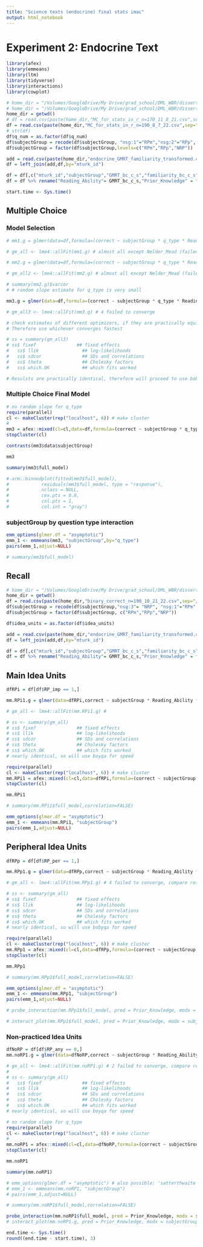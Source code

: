 ```yaml
---
title: "Science texts (endocrine) final stats imac"
output: html_notebook
---
```


# Experiment 2: Endocrine Text

```r
library(afex)
library(emmeans)
library(ltm)
library(tidyverse)
library(interactions)
library(cowplot)

# home_dir = "/Volumes/GoogleDrive/My Drive/grad_school/DML_WBR/dissertation_drive/cna_recall/rifa_exp2_mturk/"
# home_dir = "/Volumes/GoogleDrive/My Drive/grad_school/DML_WBR/dissertation_drive/cna_recall/rifa_exp2_endo/"
home_dir = getwd()
# df = read.csv(paste(home_dir,"MC_for_stats_in_r_n=170_11_8_21.csv",sep=""),header=TRUE) # viruses
df = read.csv(paste(home_dir,"MC_for_stats_in_r_n=190_8_7_22.csv",sep="/"),header=TRUE) # endocrine
# str(df)
df$q_num = as.factor(df$q_num)
df$subjectGroup = recode(df$subjectGroup, "nsg:1"="RPm","nsg:2"="RPp", "nsg:3"= "NRP")
df$subjectGroup = factor(df$subjectGroup,levels=c("RPm","RPp","NRP"))

add = read.csv(paste(home_dir,"endocrine_GMRT_familiarity_transformed.csv",sep="/"))
df = left_join(add,df,by="mturk_id")

df = df[,c("mturk_id","subjectGroup","GMRT_bc_c_s","familiarity_bc_c_s","q_num","q_type","correct")]
df = df %>% rename("Reading_Ability"= GMRT_bc_c_s,"Prior_Knowledge" = familiarity_bc_c_s)

start.time <- Sys.time()
```

## Multiple Choice

### Model Selection

```r
# mm1.g = glmer(data=df,formula=(correct ~ subjectGroup * q_type * Reading_Ability * Prior_Knowledge  + (q_type|mturk_id) + (1|q_num)),family=binomial(link='logit'),control = glmerControl(optCtrl = list(maxfun = 1e6)))

# gm_all <- lme4::allFit(mm1.g) # almost all except Nelder_Mead (failed to converge) are singular

# mm2.g = glmer(data=df,formula=(correct ~ subjectGroup * q_type * Reading_Ability * Prior_Knowledge  + (q_type||mturk_id) + (1|q_num)),family=binomial(link='logit'), control = glmerControl(optCtrl = list(maxfun = 1e6)))

# gm_all2 <- lme4::allFit(mm2.g) # almost all except Nelder_Mead (failed to converge) are singular

# summary(mm2.g)$varcor 
# # random slope estimate for q_type is very small 

mm3.g = glmer(data=df,formula=(correct ~ subjectGroup * q_type * Reading_Ability * Prior_Knowledge  + (1|mturk_id) + (1|q_num)),family=binomial(link='logit'), control = glmerControl(optCtrl = list(maxfun = 1e6),optimizer="bobyqa"))

# gm_all3 <- lme4::allFit(mm3.g) # 4 failed to converge

# check estimates of different optimizers, if they are practically equivalent, convergence warning is probably false positive
# Therefore use whichever converges fastest

# ss = summary(gm_all3)
# ss$ fixef               ## fixed effects
#   ss$ llik                ## log-likelihoods
#   ss$ sdcor               ## SDs and correlations
#   ss$ theta               ## Cholesky factors
#   ss$ which.OK            ## which fits worked

# Resulsts are practically identical, therefore will proceed to use bobyqa and mm3.g as final model
```

### Multiple Choice Final Model

```r
# no random slope for q_type
require(parallel)
cl <- makeCluster(rep("localhost", 6)) # make cluster
#  
mm3 = afex::mixed(cl=cl,data=df,formula=(correct ~ subjectGroup * q_type * Reading_Ability * Prior_Knowledge  + (1|mturk_id) + (1|q_num)), family=binomial(link='logit'),method="PB",args_test = list(nsim = 1000, cl = cl),progress=TRUE,expand_re = TRUE,control = glmerControl(optCtrl = list(maxfun = 1e6),optimizer="bobyqa"))
stopCluster(cl)
```
```r
contrasts(mm3$data$subjectGroup)
```

```r
mm3
```
```r
summary(mm3$full_model)
```

```r
# arm::binnedplot(fitted(mm3$full_model),
#            residuals(mm3$full_model, type = "response"),
#            nclass = NULL,
#            cex.pts = 0.8,
#            col.pts = 1,
#            col.int = "gray")
```

### subjectGroup by question type interaction

```r
emm_options(glmer.df = "asymptotic")
emm_1 <- emmeans(mm3, "subjectGroup",by="q_type")
pairs(emm_1,adjust=NULL)
```

```r
# summary(mm3$full_model)
```

## Recall 

```r
# home_dir = "/Volumes/GoogleDrive/My Drive/grad_school/DML_WBR/dissertation_drive/cna_recall/rifa_exp2_endo/"
home_dir = getwd()
df = read.csv(paste(home_dir,"binary_correct_n=190_10_21_22.csv",sep="/"),header=TRUE)
df$subjectGroup = recode(df$subjectGroup,"nsg:3"= "NRP", "nsg:1"="RPm","nsg:2"="RPp" )
df$subjectGroup = factor(df$subjectGroup, c("RPm","RPp","NRP"))

df$idea_units = as.factor(df$idea_units)

add = read.csv(paste(home_dir,"endocrine_GMRT_familiarity_transformed.csv",sep="/"))
df = left_join(add,df,by="mturk_id")

df = df[,c("mturk_id","subjectGroup","GMRT_bc_c_s","familiarity_bc_c_s","idea_units","correct","RP_any","RP_imp","RP_per")]
df = df %>% rename("Reading_Ability"= GMRT_bc_c_s,"Prior_Knowledge" = familiarity_bc_c_s)
```

## Main Idea Units

```r
dfRPi = df[df$RP_imp == 1,]
```

```r
mm.RPi1.g = glmer(data=dfRPi,correct ~ subjectGroup * Reading_Ability * Prior_Knowledge  + (1|mturk_id) + (1|idea_units),family=binomial(link='logit'),control = glmerControl(optCtrl = list(maxfun = 1e6),optimizer = "bobyqa"))

# gm_all <- lme4::allFit(mm.RPi1.g) #

# ss <- summary(gm_all)
# ss$ fixef               ## fixed effects
# ss$ llik                ## log-likelihoods
# ss$ sdcor               ## SDs and correlations
# ss$ theta               ## Cholesky factors
# ss$ which.OK            ## which fits worked
# nearly identical, so will use boyqa for speed
```

```r
require(parallel)
cl <- makeCluster(rep("localhost", 6)) # make cluster
mm.RPi1 = afex::mixed(cl=cl,data=dfRPi,formula=(correct ~ subjectGroup * Reading_Ability * Prior_Knowledge  + (1|mturk_id) + (1|idea_units)),family=binomial(link='logit'),method="PB",args_test = list(nsim = 1000, cl = cl),progress=TRUE,expand_re = TRUE,control = glmerControl(optCtrl = list(maxfun = 1e6),optimizer="bobyqa"))
stopCluster(cl)
```

```r
mm.RPi1
```

```r
# summary(mm.RPi1$full_model,correlation=FALSE)
```

```r
emm_options(glmer.df = "asymptotic")
emm_1 <- emmeans(mm.RPi1, "subjectGroup")
pairs(emm_1,adjust=NULL)
```

## Peripheral Idea Units

```r
dfRPp = df[df$RP_per == 1,]
```

```r
mm.RPp1.g = glmer(data=dfRPp,correct ~ subjectGroup * Reading_Ability * Prior_Knowledge  + (1|mturk_id) + (1|idea_units),family=binomial(link='logit'),control = glmerControl(optCtrl = list(maxfun = 1e6),optimizer = "bobyqa"))

# gm_all <- lme4::allFit(mm.RPp1.g) # 4 failed to converge, compare results

# ss <- summary(gm_all)
# ss$ fixef               ## fixed effects
# ss$ llik                ## log-likelihoods
# ss$ sdcor               ## SDs and correlations
# ss$ theta               ## Cholesky factors
# ss$ which.OK            ## which fits worked
# nearly identical, so will use bobyqa for speed
```

```r
require(parallel)
cl <- makeCluster(rep("localhost", 6)) # make cluster
mm.RPp1 = afex::mixed(cl=cl,data=dfRPp,formula=(correct ~ subjectGroup * Reading_Ability * Prior_Knowledge  + (1|mturk_id) + (1|idea_units)),family=binomial(link='logit'),method="PB",args_test = list(nsim = 1000, cl = cl),progress=TRUE,expand_re = TRUE,control = glmerControl(optCtrl = list(maxfun = 1e6),optimizer="bobyqa"))
stopCluster(cl)
```

```r
mm.RPp1
```


```r
# summary(mm.RPp1$full_model,correlation=FALSE)
```

```r
emm_options(glmer.df = "asymptotic")
emm_1 <- emmeans(mm.RPp1, "subjectGroup")
pairs(emm_1,adjust=NULL)
```

```r
# probe_interaction(mm.RPp1$full_model, pred = Prior_Knowledge, modx = subjectGroup,mod2 = Reading_Ability , plot.points = FALSE)
```

```r
# interact_plot(mm.RPp1$full_model, pred = Prior_Knowledge, modx = subjectGroup,mod2 = Reading_Ability , plot.points = TRUE,jitter = .05,point.size = .75)
```

### Non-practiced Idea Units

```r
dfNoRP = df[df$RP_any == 0,]
mm.noRP1.g = glmer(data=dfNoRP,correct ~ subjectGroup * Reading_Ability * Prior_Knowledge + (1|mturk_id) + (1|idea_units),family=binomial(link='logit'),control = glmerControl(optCtrl = list(maxfun = 1e6),optimizer = "bobyqa"))

# gm_all <- lme4::allFit(mm.noRP1.g) # 2 failed to converge, compare results
# 
# ss <- summary(gm_all)
#   ss$ fixef               ## fixed effects
#   ss$ llik                ## log-likelihoods
#   ss$ sdcor               ## SDs and correlations
#   ss$ theta               ## Cholesky factors
#   ss$ which.OK            ## which fits worked
# nearly identical, so will use boyqa for speed
```

```r
# no random slope for q_type
require(parallel)
cl <- makeCluster(rep("localhost", 6)) # make cluster
#  
mm.noRP1 = afex::mixed(cl=cl,data=dfNoRP,formula=(correct ~ subjectGroup * Reading_Ability * Prior_Knowledge + (1|mturk_id) + (1|idea_units)), family=binomial(link='logit'),method="PB",args_test = list(nsim = 1000, cl = cl),progress=TRUE,expand_re = TRUE,control = glmerControl(optCtrl = list(maxfun = 1e6),optimizer="bobyqa"))
stopCluster(cl)
```

```r
mm.noRP1
```
```r
summary(mm.noRP1)
```

```r
# emm_options(glmer.df = "asymptotic") # also possible: 'satterthwaite', 'kenward-roger'
# emm_1 <- emmeans(mm.noRP1, "subjectGroup")
# pairs(emm_1,adjust=NULL)
```

```r
# summary(mm.noRP1$full_model,correlation=FALSE)
```

```r
probe_interaction(mm.noRP1$full_model, pred = Prior_Knowledge, modx = subjectGroup,mod2 = Reading_Ability , plot.points = FALSE)
# interact_plot(mm.noRP1.g, pred = Prior_Knowledge, modx = subjectGroup,mod2 = Reading_Ability , plot.points = FALSE)
```

```r
end.time <- Sys.time()
round((end.time - start.time), 3)
```
